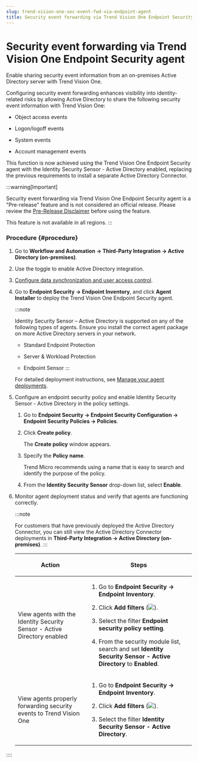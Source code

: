 ```yaml
---
slug: trend-vision-one-sec-event-fwd-via-endpoint-agent
title: Security event forwarding via Trend Vision One Endpoint Security agent
---
```

# Security event forwarding via Trend Vision One Endpoint Security agent

Enable sharing security event information from an on-premises Active Directory server with Trend Vision One.

Configuring security event forwarding enhances visibility into identity-related risks by allowing Active Directory to share the following security event information with Trend Vision One:

- Object access events

- Logon/logoff events

- System events

- Account management events

This function is now achieved using the Trend Vision One Endpoint Security agent with the Identity Security Sensor - Active Directory enabled, replacing the previous requirements to install a separate Active Directory Connector.

:::warning[Important]

Security event forwarding via Trend Vision One Endpoint Security agent is a "Pre-release" feature and is not considered an official release. Please review the [Pre-Release Disclaimer](pre-release-disclaimer.mdx) before using the feature.

This feature is not available in all regions.
:::

### Procedure {#procedure}

1.  Go to **Workflow and Automation → Third-Party Integration → Active Directory (on-premises)**.

2.  Use the toggle to enable Active Directory integration.

3.  [Configure data synchronization and user access control](adfs-user-access-control.mdx).

4.  Go to **Endpoint Security → Endpoint Inventory**, and click **Agent Installer** to deploy the Trend Vision One Endpoint Security agent.

    :::note

    Identity Security Sensor – Active Directory is supported on any of the following types of agents. Ensure you install the correct agent package on more Active Directory servers in your network.

    - Standard Endpoint Protection

    - Server & Workload Protection

    - Endpoint Sensor
    :::

    For detailed deployment instructions, see [Manage your agent deployments](manage-your-agent-deployments.mdx).

5.  Configure an endpoint security policy and enable Identity Security Sensor - Active Directory in the policy settings.

    1.  Go to **Endpoint Security → Endpoint Security Configuration → Endpoint Security Policies → Policies**.

    2.  Click **Create policy**.

        The **Create policy** window appears.

    3.  Specify the **Policy name**.

        Trend Micro recommends using a name that is easy to search and identify the purpose of the policy.

    4.  From the **Identity Security Sensor** drop-down list, select **Enable**.

6.  Monitor agent deployment status and verify that agents are functioning correctly.

    :::note

    For customers that have previously deployed the Active Directory Connector, you can still view the Active Directory Connector deployments in **Third-Party Integration → Active Directory (on-premises)**.
    :::

    <table>
    <colgroup>
    <col style="width: 40%" />
    <col style="width: 60%" />
    </colgroup>
    <thead>
    <tr>
    <th><p>Action</p></th>
    <th><p>Steps</p></th>
    </tr>
    </thead>
    <tbody>
    <tr>
    <td><p>View agents with the Identity Security Sensor - Active Directory enabled</p></td>
    <td><ol>
    <li><p>Go to <strong>Endpoint Security → Endpoint Inventory</strong>.</p></li>
    <li><p>Click <strong>Add filters</strong> (<img src="./images/endpointSecurityFilterIcon=20230614105454.webp" />).</p></li>
    <li><p>Select the filter <strong>Endpoint security policy setting</strong>.</p></li>
    <li><p>From the security module list, search and set <strong>Identity Security Sensor - Active Directory</strong> to <strong>Enabled</strong>.</p></li>
    </ol></td>
    </tr>
    <tr>
    <td><p>View agents properly forwarding security events to Trend Vision One</p></td>
    <td><ol>
    <li><p>Go to <strong>Endpoint Security → Endpoint Inventory</strong>.</p></li>
    <li><p>Click <strong>Add filters</strong> (<img src="./images/endpointSecurityFilterIcon=20230614105454.webp" />).</p></li>
    <li><p>Select the filter <strong>Identity Security Sensor - Active Directory</strong>.</p></li>
    </ol></td>
    </tr>
    </tbody>
    </table>
::::
